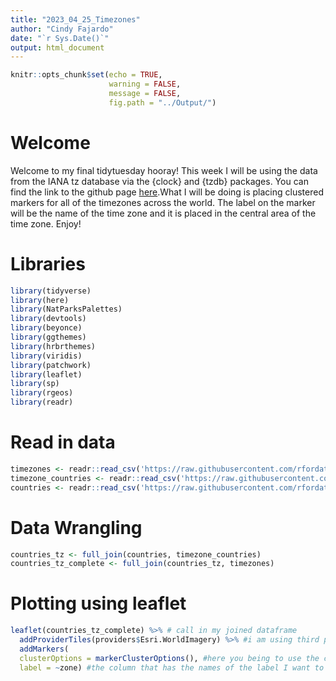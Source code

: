 ```yaml
---
title: "2023_04_25_Timezones"
author: "Cindy Fajardo"
date: "`r Sys.Date()`"
output: html_document
---
```


```r
knitr::opts_chunk$set(echo = TRUE,
                      warning = FALSE,
                      message = FALSE,
                      fig.path = "../Output/")
```

# Welcome
Welcome to my final tidytuesday hooray! This week I will be using the data from the IANA tz database via the {clock} and {tzdb} packages. You can find the link to the github page [here](https://github.com/rfordatascience/tidytuesday/tree/master/data/2023/2023-03-28).What I will be doing is placing clustered markers for all of the timezones across the world. The label on the marker will be the name of the time zone and it is placed in the central area of the time zone. Enjoy!

# Libraries
```r
library(tidyverse)
library(here)
library(NatParksPalettes)
library(devtools)
library(beyonce)
library(ggthemes)
library(hrbrthemes)
library(viridis)
library(patchwork)
library(leaflet)
library(sp)
library(rgeos)
library(readr)
```

# Read in data
```r
timezones <- readr::read_csv('https://raw.githubusercontent.com/rfordatascience/tidytuesday/master/data/2023/2023-03-28/timezones.csv')
timezone_countries <- readr::read_csv('https://raw.githubusercontent.com/rfordatascience/tidytuesday/master/data/2023/2023-03-28/timezone_countries.csv')
countries <- readr::read_csv('https://raw.githubusercontent.com/rfordatascience/tidytuesday/master/data/2023/2023-03-28/countries.csv')
```

# Data Wrangling
```r
countries_tz <- full_join(countries, timezone_countries)
countries_tz_complete <- full_join(countries_tz, timezones)
```

# Plotting using leaflet
```r
leaflet(countries_tz_complete) %>% # call in my joined dataframe
  addProviderTiles(providers$Esri.WorldImagery) %>% #i am using third party provider tiles, this one is called world imagery
  addMarkers(
  clusterOptions = markerClusterOptions(), #here you being to use the cluster option plug in within the addMarkers function to not only add the markers, but also to make them clusters
  label = ~zone) #the column that has the names of the label I want to use

```

